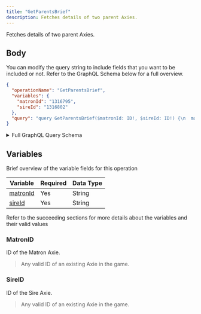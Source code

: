 ```yaml
---
title: "GetParentsBrief"
description: Fetches details of two parent Axies.
---
```


Fetches details of two parent Axies.

## Body

You can modify the query string to include fields that you want to be included or not. Refer to the GraphQL Schema below for a full overview.

```json
{
  "operationName": "GetParentsBrief",
  "variables": {
    "matronId": "1316795",
    "sireId": "1316802"
  },
  "query": "query GetParentsBrief($matronId: ID!, $sireId: ID!) {\n  matron: axie(axieId: $matronId) {\n    ...AxieBrief\n    __typename\n  }\n  sire: axie(axieId: $sireId) {\n    ...AxieBrief\n    __typename\n  }\n}\n\nfragment AxieBrief on Axie {\n  id\n  name\n  stage\n  class\n  breedCount\n  image\n  title\n  battleInfo {\n    banned\n    __typename\n  }\n  auction {\n    currentPrice\n    currentPriceUSD\n    __typename\n  }\n  parts {\n    id\n    name\n    class\n    type\n    specialGenes\n    __typename\n  }\n  __typename\n}\n"
}
```

<details>
<summary>Full GraphQL Query Schema</summary>  
<p>
&nbsp;

```graphql
query GetParentsBrief($matronId: ID!, $sireId: ID!) {
  matron: axie(axieId: $matronId) {
    ...AxieBrief
    __typename
  }
  sire: axie(axieId: $sireId) {
    ...AxieBrief
    __typename
  }
}

fragment AxieBrief on Axie {
  id
  name
  stage
  class
  breedCount
  image
  title
  battleInfo {
    banned
    __typename
  }
  auction {
    currentPrice
    currentPriceUSD
    __typename
  }
  parts {
    id
    name
    class
    type
    specialGenes
    __typename
  }
  __typename
}
```

</p>
</details>

## Variables

Brief overview of the variable fields for this operation

| Variable              | Required | Data Type |
| --------------------- | -------- | --------- |
| [matronId](#matronid) | Yes      | String    |
| [sireId](#sireid)     | Yes      | String    |

Refer to the succeeding sections for more details about the variables and their valid values

### MatronID

ID of the Matron Axie.

> Any valid ID of an existing Axie in the game.

### SireID

ID of the Sire Axie.

> Any valid ID of an existing Axie in the game.
